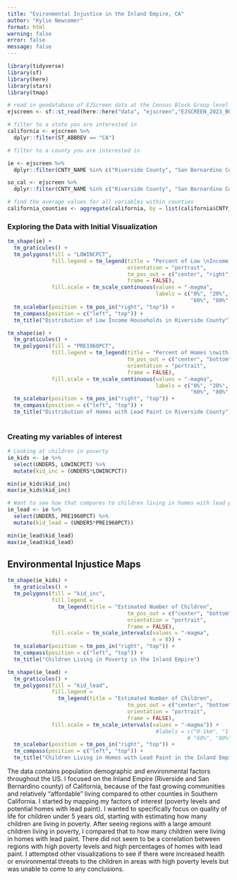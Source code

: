 ```yaml
---
title: "Evironmental Injustice in the Inland Empire, CA"
author: "Kylie Newcomer"
format: html
warning: false
error: false
message: false
---
```


```r
library(tidyverse)
library(sf)
library(here)
library(stars)
library(tmap)

# read in geodatabase of EJScreen data at the Census Block Group level
ejscreen <- sf::st_read(here::here("data", "ejscreen","EJSCREEN_2023_BG_StatePct_with_AS_CNMI_GU_VI.gdb")) 

# filter to a state you are interested in
california <- ejscreen %>%
  dplyr::filter(ST_ABBREV == "CA") 

# filter to a county you are interested in

ie <- ejscreen %>%
  dplyr::filter(CNTY_NAME %in% c("Riverside County", "San Bernardino County"))

so_cal <- ejscreen %>%
  dplyr::filter(CNTY_NAME %in% c("Riverside County", "San Bernardino County", "Los Angeles County"))

# find the average values for all variables within counties
california_counties <- aggregate(california, by = list(california$CNTY_NAME), FUN = mean)
```


### Exploring the Data with Initial Visualization

```r
tm_shape(ie) +
  tm_graticules() +
  tm_polygons(fill = "LOWINCPCT", 
              fill.legend = tm_legend(title = "Percent of Low \nIncome Households", 
                                      orientation = "portrait", 
                                      tm_pos_out = c("center", "right"),
                                      frame = FALSE),
              fill.scale = tm_scale_continuous(values = "-magma", 
                                               labels = c("0%", "20%", "40%", 
                                                          "60%", "80%", "100%"))) +
  tm_scalebar(position = tm_pos_in("right", "top")) +
  tm_compass(position = c("left", "top")) +
  tm_title("Distribution of Low Income Households in Riverside County")

```

```r
tm_shape(ie) +
  tm_graticules() +
  tm_polygons(fill = "PRE1960PCT", 
              fill.legend = tm_legend(title = "Percent of Homes \nwith Lead Paint", 
                                      tm_pos_out = c("center", "bottom"),
                                      orientation = "portrait",
                                      frame = FALSE), 
              fill.scale = tm_scale_continuous(values = "-magma", 
                                               labels = c("0%", "20%", "40%", 
                                                          "60%", "80%", "100%"))) +
  tm_scalebar(position = tm_pos_in("right", "top")) +
  tm_compass(position = c("left", "top")) +
  tm_title("Distribution of Homes with Lead Paint in Riverside County")
  
```

### Creating my variables of interest

```r
# Looking at children in poverty
ie_kids <- ie %>% 
  select(UNDER5, LOWINCPCT) %>%
  mutate(kid_inc = (UNDER5*LOWINCPCT))

min(ie_kids$kid_inc)
max(ie_kids$kid_inc)
```


```r
# Want to see how that compares to children living in homes with lead pain
ie_lead <- ie %>% 
  select(UNDER5, PRE1960PCT) %>% 
  mutate(kid_lead = (UNDER5*PRE1960PCT))

min(ie_lead$kid_lead)
max(ie_lead$kid_lead)
```

## Environmental Injustice Maps

```r
tm_shape(ie_kids) +
  tm_graticules() +
  tm_polygons(fill = "kid_inc", 
              fill.legend = 
                tm_legend(title = "Estimated Number of Children", 
                                      tm_pos_out = c("center", "bottom"),
                                      orientation = "portrait",
                                      frame = FALSE), 
              fill.scale = tm_scale_intervals(values = "-magma", 
                                              n = 8)) +
  tm_scalebar(position = tm_pos_in("right", "top")) +
  tm_compass(position = c("left", "top")) +
  tm_title("Children Living in Poverty in the Inland Empire")
```

```r
tm_shape(ie_lead) +
  tm_graticules() +
  tm_polygons(fill = "kid_lead", 
              fill.legend = 
                tm_legend(title = "Estimated Number of Children", 
                                      tm_pos_out = c("center", "bottom"),
                                      orientation = "portrait",
                                      frame = FALSE), 
              fill.scale = tm_scale_intervals(values = "-magma")) +
                                               #labels = c("0-1km", "1-2km", "40%", 
                                                         # "60%", "80%", "100%"))) + 
  tm_scalebar(position = tm_pos_in("right", "top")) +
  tm_compass(position = c("left", "top")) +
  tm_title("Children Living in Homes with Lead Paint in the Inland Empire")
```

The data contains population demographic and environmental factors throughout the US. I focused on the Inland Empire (Riverside and San Bernardino county) of California, because of the fast growing communities and relatively "affordable" living compared to other counties in Southern California. I started by mapping my factors of interest (poverty levels and potential homes with lead paint). I wanted to specifically focus on quality of life for children under 5 years old, starting with estimating how many children are living in poverty. After seeing regions with a large amount children living in poverty, I compared that to how many children were living in homes with lead paint. There did not seem to be a correlation between regions with high poverty levels and high percentages of homes with lead paint. I attempted other visualizations to see if there were increased health or environmental threats to the children in areas with high poverty levels but was unable to come to any conclusions.


